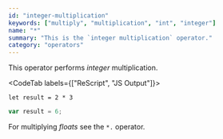 ```yaml
---
id: "integer-multiplication"
keywords: ["multiply", "multiplication", "int", "integer"]
name: "*"
summary: "This is the `integer multiplication` operator."
category: "operators"
---
```


This operator performs _integer_ multiplication.

<CodeTab labels={["ReScript", "JS Output"]}>

```res
let result = 2 * 3
```

```js
var result = 6;
```

</CodeTab>

For multiplying _floats_ see the `*.` operator.
